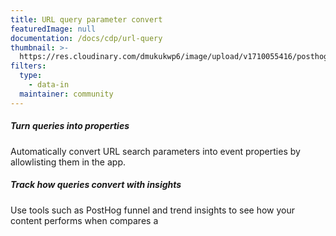```yaml
---
title: URL query parameter convert
featuredImage: null
documentation: /docs/cdp/url-query
thumbnail: >-
  https://res.cloudinary.com/dmukukwp6/image/upload/v1710055416/posthog.com/contents/cdp/thumbnails/url-query.png
filters:
  type:
    - data-in
  maintainer: community
---
```


<Section
    divider={false}
    title="Convert URL query parameters into event properties, to enable simple URL comparisons"
    size="full"
    cols={2}
>
    <div>
        <h5>Turn queries into properties</h5>
        <p>Automatically convert URL search parameters into event properties by allowlisting them in the app.</p>
    </div>
    <div>
        <h5>Track how queries convert with insights</h5>
        <p>Use tools such as PostHog funnel and trend insights to see how your content performs when compares a</p>
    </div>
</Section>

<TutorialsSlider topic="url-query" />

<Documentation />

